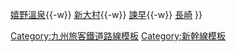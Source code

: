 {{鐵道路線
| 模板名稱 = 西九州新幹線
| 名稱 = [[File:JR logo (kyushu).svg|25px|九州旅客鐵道|link=九州旅客鐵道]] [[西九州新幹線]]（在建） [[File:Shinkansen jrk.svg|16px]]
| 代表色 = red
| 背景色 = #fff
| 車站列表 = 建設中（預定2022年度開業）：（←[[博多站|博多]]、[[新鳥栖站|新鳥栖]]方向）[[武雄溫泉站|武雄溫泉]]{{-w}} [[嬉野溫泉站|嬉野溫泉]]{{-w}} [[新大村站|新大村]]{{-w}} [[諫早站|諫早]]{{-w}} [[長崎站|長崎]]
}}<noinclude>
[[Category:九州旅客鐵道路線模板]]
[[Category:新幹線模板]]